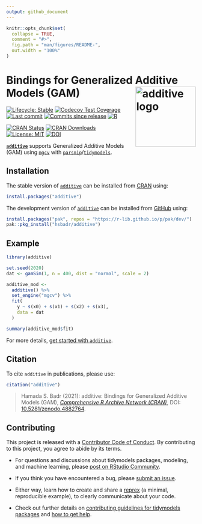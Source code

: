 ```yaml
---
output: github_document
---
```


<!-- README.md is generated from README.Rmd. Please edit that file -->

```r
knitr::opts_chunk$set(
  collapse = TRUE,
  comment = "#>",
  fig.path = "man/figures/README-",
  out.width = "100%"
)
```

Bindings for Generalized Additive Models (GAM) [<img src="man/figures/additive.png" align="right" width="160" alt="additive logo" />](https://hsbadr.github.io/additive/)
=========================================================================================================================================================================

<!-- badges: start -->
[![Lifecycle: Stable](https://img.shields.io/badge/Lifecycle-Stable-green.svg)](https://lifecycle.r-lib.org/articles/stages.html)
[![Codecov Test Coverage](https://codecov.io/gh/hsbadr/additive/branch/main/graph/badge.svg)](https://codecov.io/gh/hsbadr/additive?branch=main)
[![Last commit](https://img.shields.io/github/last-commit/hsbadr/additive)](https://github.com/hsbadr/additive/commits/main)
[![Commits since release](https://img.shields.io/github/commits-since/hsbadr/additive/latest.svg?color=green)](https://github.com/hsbadr/additive/commit/main/)
[![R](https://github.com/hsbadr/additive/workflows/R/badge.svg)](https://github.com/hsbadr/additive/actions)

[![CRAN Status](https://www.r-pkg.org/badges/version/additive)](https://CRAN.R-project.org/package=additive)
[![CRAN Downloads](https://cranlogs.r-pkg.org/badges/grand-total/additive)](https://cran.r-project.org/package=additive)
[![License: MIT](https://img.shields.io/badge/License-MIT-blue.svg)](https://github.com/hsbadr/additive/blob/main/LICENSE.md)
[![DOI](https://zenodo.org/badge/369646227.svg)](https://zenodo.org/badge/latestdoi/369646227)
<!-- badges: end -->

[**`additive`**](https://hsbadr.github.io/additive/) supports Generalized Additive Models (GAM) using [`mgcv`](https://cran.r-project.org/package=mgcv)
with [`parsnip`](https://parsnip.tidymodels.org/)/[`tidymodels`](https://www.tidymodels.org/).

Installation
-------------

The stable version of [`additive`](https://hsbadr.github.io/additive/) can be installed from [CRAN](https://CRAN.R-project.org/package=additive) using:

``` r
install.packages("additive")
```

The development version of [`additive`](https://hsbadr.github.io/additive/) can be installed from [GitHub](https://github.com/hsbadr/additive) using:

``` r
install.packages("pak", repos = "https://r-lib.github.io/p/pak/dev/")
pak::pkg_install("hsbadr/additive")
```

Example
-------


``` r
library(additive)

set.seed(2020)
dat <- gamSim(1, n = 400, dist = "normal", scale = 2)

additive_mod <-
  additive() %>%
  set_engine("mgcv") %>%
  fit(
    y ~ s(x0) + s(x1) + s(x2) + s(x3),
    data = dat
  )

summary(additive_mod$fit)
```

For more details, [get started with `additive`](https://hsbadr.github.io/additive/articles/GetStarted.html).

Citation
--------

To cite `additive` in publications, please use:

```r
citation("additive")
```

> Hamada S. Badr (2021): additive: Bindings for Generalized Additive Models (GAM),
> [*Comprehensive R Archive Network (CRAN)*](https://cran.r-project.org/package=additive),
> DOI: [10.5281/zenodo.4882764](https://doi.org/10.5281/zenodo.4882764).

Contributing
------------

This project is released with a [Contributor Code of Conduct](https://contributor-covenant.org/version/2/0/CODE_OF_CONDUCT.html). By contributing to this project, you agree to abide by its terms.

- For questions and discussions about tidymodels packages, modeling, and machine learning, please [post on RStudio Community](https://community.rstudio.com/).

- If you think you have encountered a bug, please [submit an issue](https://github.com/hsbadr/additive/issues).

- Either way, learn how to create and share a [reprex](https://reprex.tidyverse.org) (a minimal, reproducible example), to clearly communicate about your code.

- Check out further details on [contributing guidelines for tidymodels packages](https://www.tidymodels.org/contribute/) and [how to get help](https://www.tidymodels.org/help/).

